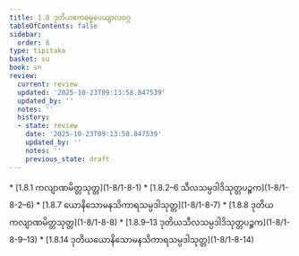 ```yaml
---
title: 1.8 ဒုတိယဧကဓမ္မပေယျာလဝဂ္ဂ
tableOfContents: false
sidebar:
  order: 8
type: tipitaka
basket: su
book: sn
review:
  current: review
  updated: '2025-10-23T09:13:58.847539'
  updated_by: ''
  notes: ''
  history:
  - state: review
    date: '2025-10-23T09:13:58.847539'
    updated_by: ''
    notes: ''
    previous_state: draft
---
```



<ReviewStatus review={frontmatter.review} showDetails={true} />

<HypothesisAnnotation frontmatter={frontmatter} />

<DynamicBreadcrumb />



<TableOfContents book="sn" section="1.8">
* [1.8.1 ကလျာဏမိတ္တသုတ္တ](1-8/1-8-1)
* [1.8.2–6 သီလသမ္ပဒါဒိသုတ္တပဉ္စက](1-8/1-8-2–6)
* [1.8.7 ယောနိသောမနသိကာရသမ္ပဒါသုတ္တ](1-8/1-8-7)
* [1.8.8 ဒုတိယကလျာဏမိတ္တသုတ္တ](1-8/1-8-8)
* [1.8.9–13 ဒုတိယသီလသမ္ပဒါဒိသုတ္တပဉ္စက](1-8/1-8-9–13)
* [1.8.14 ဒုတိယယောနိသောမနသိကာရသမ္ပဒါသုတ္တ](1-8/1-8-14)
</TableOfContents>